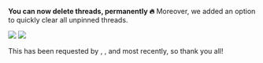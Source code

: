
<ReleaseVideo src="https://res.cloudinary.com/dltbv060k/video/upload/v1742050504/08-1_ghdndz.mp4"/>

**You can now delete threads, permanently 🔥** Moreover, we added an option to quickly clear all unpinned threads. 

![](https://res.cloudinary.com/dltbv060k/image/upload/v1742050502/08-2_zzgsmd.png)
![](https://res.cloudinary.com/dltbv060k/image/upload/v1742050501/08-3_qsjska.png)

This has been requested by <ReleaseUser name="Nhi Ly"/>, <ReleaseUser name="hai"/>, and <ReleaseUser name="huy"/> most recently, so thank you all!